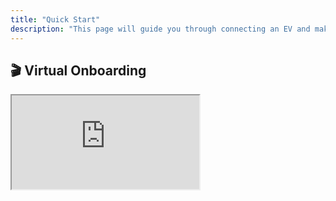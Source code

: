 ```yaml
---
title: "Quick Start"
description: "This page will guide you through connecting an EV and making your first API call."
---
```

## 🎬 Virtual Onboarding

<iframe
  className="w-full h-96"
  href="https://player.gotolstoy.com/2ysozsq2xg2a5?host"
  src="https://player.gotolstoy.com/2ysozsq2xg2a5?host"
/>

## 🔧 Sandbox Access

### Get your developer keys and start using sandbox mode

In case you don't already have your app-id and secret, reach out to us on
[mail](mailto:aditya@telematica.so) to get one issued. You'll need to include
these credentials with all API calls.

Here's a sample of how app-id and secret will look like:

```json
{
  "app-id": "40a67cba-545f-495e-bade-73df342a80cd",
  "secret": "eyJhbGciOiJIUzI1NiIsInR5cCI6IkpXVCJ9.eyJzdWIiOiI0MGE2N2NiYS01NDVmLTQ5NWUtYmFkZS03M2RmMzQyYTgwY2QiLCJpYXQiOjE1MTYyMzkwMjJ9.zyNHt_rNlcN0NlCkvTYHH0RYKaBn9I9lpFeYc85HXA0"
}
```

Once you have the API keys with you, you can start using the APIs in sandbox
mode right away, no action is needed from your side.

Sandbox mode will allow you to
[sign up with real vehicles](/reference/consent-ui-parameters), use our APIs to
get their data using [docs UI](/reference/vehicle-data-v2) and test out
end-to-end flow.

To use the sandbox mode, use the following link to connect a vehicle:

Text

```md
https://us.telematica.so/connect?app=<app-id>&user=<random_string>&region=<US,
EU or IN>
```

For more information on the above URL, see
[Consent UI and custom query parameters](/reference/consent-ui-parameters)

When you are ready to take Telematica APIs to production, move on to step 2
below ↓

---

## Steps for production access (\<10 mins)

### Create a POST callback endpoint in you backend

When a user connects a vehicle to your application, Telematica will send
vehicle-id of authorized vehicles(s) through a POST webhook call to your
backend. You can store these `vehicleId`s' in your database and pair them with
users in your app.

[This guide](/reference/callback-endpoint) will walk you through all the steps
required from your end to make a callback endpoint:

### Embed the consent flow in your app

<Tip>
More about user consent

User data is accessible for your app via Telematica's EV APIs only after
explicit permission grant by user in form of OEM app credentials. This is a
one-time process from user's end, and they are entitled to opt out of
data-sharing agreement as per their wish.

</Tip>

Embed a web-view in your mobile app, pointing at the following URL:

```md
https://us.telematica.so/connect?app=<app-id>&user=<user_id_in_your_db>&region=<region>
```

where `region` is one of `US`, `EU` or `IN`.

You can customize the page for each instance using supported query parameters
found in the following page:

<Card
  title="Consent UI Guide"
  icon={regular("book-open")}
  href="/guides/consent-ui-parameters"
>
  Consent UI enable your users to securely provide consent to their EV data to
  you. You can use the following information to build a customised url and
  redirect your customer to it.
</Card>

<Tip>
**Skipping pages**

This flow is fully customizable as per your app's requirements. You can also
choose to skip directly to the OEM login screen if

1. You know the brand of vehicle beforehand and
2. You have already taken user's consent in your own app (includes accepting
   Telematica's privacy policy)

</Tip>

### Access vehicle data through our Vehicle APIs

Once the user has granted consent for your app to access their vehicle data, you
can use [ Vehicle Data APIs](/reference/vehicle-data-v2) to fetch vehicle data
from your backend.
